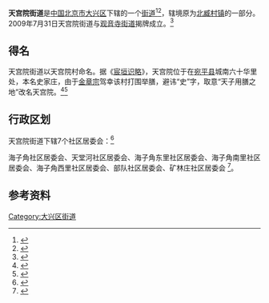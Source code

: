 {{中国乡级行政区
|景观照片文件名 = Longfor Beijing Daxing Paradise Walk (20211208162217).jpg
|景观照片描述 = 龙湖大兴天街
|汉语拼音 = 
|其他语言 = 
|其他语言名称 = 
|旧称 = 史家庄
|地名出处 = 
|位置图文件名 = 
|位置图描述 = 
|自定义图片= 
|建置时间 = 
|政府驻地 = 
|毗邻 = 
|总面积 = 
|总人口 = 
|总人口年份 = 
|户籍人口 = 
|户籍人口年份 = 
|常住人口 = 
|常住人口年份 = 
|人口密度 = 
|GDP = 
|GDP年份 = 
|邮政编码 = 102600
|电话区号 = 10
|官方网站 = 
|网站名称 = 
|11/01/15/010/000}}
'''天宫院街道'''是[[中华人民共和国|中国]][[北京市|北京市]][[大兴区|大兴区]]下辖的一个[[街道|街道]]<ref>{{Cite web |url=http://www.chinaquhua.cn/beijing/daxingqu_tiangongyuanjiedao.html |title=天宫院街道 |access-date=2011-08-06 |archive-date=2011-11-28 |archive-url=https://web.archive.org/web/20111128033935/http://www.chinaquhua.cn/beijing/daxingqu_tiangongyuanjiedao.html |dead-url=no }}</ref><ref>{{PRC admin/ref sgc|{{PRC admin/parent|11/01/15/010/000}}}}</ref>，辖境原为[[北臧村镇|北臧村镇]]的一部分。2009年7月31日天宫院街道与[[观音寺街道|观音寺街道]]揭牌成立。<ref>{{Cite news |url=http://www.bjdx.gov.cn/eportal/ui?pageId=981160&articleKey=981112&columnId=981093 |title=大兴新城的变迁 |date=2020-05-18 |work=大兴区史志办 |accessdate=2020-01-18 |archive-date=2021-01-27 |archive-url=https://web.archive.org/web/20210127200435/http://www.bjdx.gov.cn/eportal/ui?pageId=981160&articleKey=981112&columnId=981093 |dead-url=no }}</ref>

== 得名 ==
天宫院街道以天宫院村命名。据《[[宸垣识略|宸垣识略]]》，天宫院位于在[[宛平县|宛平县]]城南六十华里处，本名史家庄，由于[[金章宗|金章宗]]驾幸该村打围举膳，避讳“史”字，取意“天子用膳之地”改名天宫院。<ref>{{cite news|title=地铁新线路的站名掌故|url=http://cul.china.com.cn/minsu/2011-01/04/content_3936362_3.htm|accessdate=2016-09-03|agency=文化中国-中国网|date=2011-01-04|archive-url=https://web.archive.org/web/20160913093345/http://cul.china.com.cn/minsu/2011-01/04/content_3936362_3.htm|archive-date=2016-09-13|dead-url=yes}}</ref><ref name="hlp">{{Cite book|title=北京地铁站名掌故|last=户力平|publisher=东方出版社|year=2020|isbn=978-7-5207-1180-7|location=北京|pages=85}}</ref>

==行政区划==
天宫院街道下辖7个社区居委会：<ref>{{PRC admin/ref sgc|11/01/15/010/000}}</ref>

海子角社区居委会、天堂河社区居委会、海子角东里社区居委会、海子角南里社区居委会、海子角西里社区居委会、部队社区居委会、矿林庄社区居委会 <ref>{{Cite web |url=http://www.xzqh.org/html/2008/0617/365.html |title=大兴区行政区划 |access-date=2011-08-06 |archive-date=2011-09-20 |archive-url=https://web.archive.org/web/20110920183317/http://www.xzqh.org/html/2008/0617/365.html |dead-url=no }}</ref>。

==参考资料==
{{Reflist|2}}

{{大兴区行政区划}}

[[Category:大兴区街道|Category:大兴区街道]]